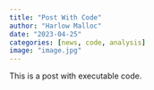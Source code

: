 ```yaml
---
title: "Post With Code"
author: "Harlow Malloc"
date: "2023-04-25"
categories: [news, code, analysis]
image: "image.jpg"
---
```


This is a post with executable code.
